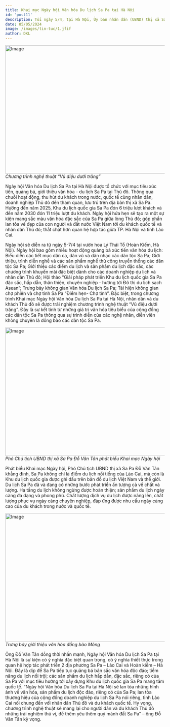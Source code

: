 ```yaml
---
title: Khai mạc Ngày hội Văn hóa Du lịch Sa Pa tại Hà Nội
id: 'post11'
description: Tối ngày 5/4, tại Hà Nội, Ủy ban nhân dân (UBND) thị xã Sa Pa đã Khai mạc Ngày hội Văn hóa Du lịch Sa Pa tại Hà Nội. Sự kiện có sự tham dự của Phó cục trưởng Cục Du lịch quốc gia Hà Văn Siêu.
date: 05/05/2024
image: /images/tin-tuc/1.jfif
author: DKL
---
```


<Image
	src="../../public/images/tin-tuc/1.jfif"
	className="w-full"
	width="718"
	height="404"
	alt="Image"
/>
_Chương trình nghệ thuật “Vũ điệu dưới trăng”_

Ngày hội Văn hóa Du lịch Sa Pa tại Hà Nội được tổ chức với mục tiêu xúc tiến, quảng bá, giới thiệu văn hóa - du lịch Sa Pa tại Thủ đô. Thông qua chuỗi hoạt động, thu hút du khách trong nước, quốc tế cùng nhân dân, doanh nghiệp Thủ đô đến tham quan, lưu trú trên địa bàn thị xã Sa Pa. Hướng đến năm 2025, Khu du lịch quốc gia Sa Pa đón 6 triệu lượt khách và đến năm 2030 đón 11 triệu lượt du khách. Ngày hội hứa hẹn sẽ tạo ra một sự kiện mang sắc màu văn hóa đặc sắc của Sa Pa giữa lòng Thủ đô; góp phần lan tỏa vẻ đẹp của con người và đất nước Việt Nam tới du khách quốc tế và nhân dân Thủ đô; thắt chặt hơn quan hệ hợp tác giữa TP. Hà Nội và tỉnh Lào Cai.

Ngày hội sẽ diễn ra từ ngày 5-7/4 tại vườn hoa Lý Thái Tổ (Hoàn Kiếm, Hà Nội). Ngày hội bao gồm nhiều hoạt động quảng bá xúc tiến văn hóa du lịch: Biểu diễn các tiết mục dân ca, dân vũ và dân nhạc các dân tộc Sa Pa; Giới thiệu, trình diễn nghề và các sản phẩm nghề thủ công truyền thống các dân tộc Sa Pa; Giới thiệu các điểm du lịch và sản phẩm du lịch đặc sắc, các chương trình khuyến mãi đặc biệt dành cho các doanh nghiệp du lịch và nhân dân Thủ đô; Hội thảo “Giải pháp phát triển Khu du lịch quốc gia Sa Pa đặc sắc, hấp dẫn, thân thiện, chuyên nghiệp - hướng tới Đô thị du lịch sạch Asean”; Trưng bày không gian Văn hóa Du lịch Sa Pa; Tái hiện không gian chợ phiên và chợ tình Sa Pa “Điểm hẹn- Chợ tình”. Đặc biệt, trong chương trình Khai mạc Ngày hội Văn hóa Du lịch Sa Pa tại Hà Nội, nhân dân và du khách Thủ đô sẽ được trải nghiệm chương trình nghệ thuật “Vũ điệu dưới trăng”. Đây là sự kết tinh từ những giá trị văn hóa tiêu biểu của cộng đồng các dân tộc Sa Pa thông qua sự trình diễn của các nghệ nhân, diễn viên không chuyên là đồng bào các dân tộc Sa Pa.

<Image
	src="../../public/images/tin-tuc/2.jfif"
	className="w-full"
	width="718"
	height="404"
	alt="Image"
/>
_Phó Chủ tịch UBND thị xã Sa Pa Đỗ Văn Tân phát biểu Khai mạc Ngày hội_

Phát biểu Khai mạc Ngày hội, Phó Chủ tịch UBND thị xã Sa Pa Đỗ Văn Tân khẳng đinh, Sa Pa không chỉ là điểm du lịch nổi tiếng của Lào Cai, mà còn là Khu du lịch quốc gia được ghi dấu trên bản đồ du lịch Việt Nam và thế giới. Du lịch Sa Pa đã và đang có những bước phát triển ấn tượng cả về chất và lượng. Hạ tầng du lịch không ngừng được hoàn thiện; sản phẩm du lịch ngày càng đa dạng và phong phú. Chất lượng dịch vụ du lịch được nâng lên, chất lượng phục vụ ngày càng chuyên nghiệp, đáp ứng được nhu cầu ngày càng cao của du khách trong nước và quốc tế.

<Image
	src="../../public/images/tin-tuc/31.jpg"
	className="w-full"
	width="718"
	height="404"
	alt="Image"
/>
_Trưng bày giới thiệu văn hóa đồng bào Mông_

Ông Đỗ Văn Tân đồng thời nhấn mạnh, Ngày hội Văn hóa Du lịch Sa Pa tại Hà Nội là sự kiện có ý nghĩa đặc biệt quan trọng, có ý nghĩa thiết thực trong quan hệ hợp tác phát triển 2 địa phương Sa Pa – Lào Cai và Hoàn kiếm – Hà Nội. Đây là dịp để Sa Pa tiếp tục quảng bá bản sắc văn hóa độc đáo; tiềm năng du lịch nổi trội; các sản phẩm du lịch hấp dẫn, đặc sắc, riêng có của Sa Pa với mục tiêu hướng tới xây dựng Khu du lịch quốc gia Sa Pa mang tầm quốc tế. “Ngày hội Văn hóa Du lịch Sa Pa tại Hà Nội sẽ lan tỏa những hình ảnh về văn hóa, sản phẩm du lịch độc đáo, riêng có của Sa Pa; lan tỏa thương hiệu của cộng đồng doanh nghiệp du lịch Sa Pa nói riêng, tỉnh Lào Cai nói chung đến với nhân dân Thủ đô và du khách quốc tế. Hy vọng, chương trình nghệ thuật sẽ mang lại cho người dân và du khách Thủ đô những trải nghiệm thú vị, để thêm yêu thêm quý mảnh đất Sa Pa” – ông Đỗ Văn Tân kỳ vọng.
